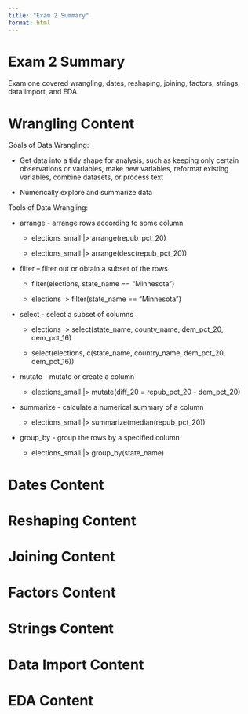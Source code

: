 ```yaml
---
title: "Exam 2 Summary"
format: html
---
```


# Exam 2 Summary {.unnumbered}

Exam one covered wrangling, dates, reshaping, joining, factors, strings, data import, and EDA.

# Wrangling Content {.unnumbered}

Goals of Data Wrangling:

-   Get data into a tidy shape for analysis, such as keeping only certain observations or variables, make new variables, reformat existing variables, combine datasets, or process text

-   Numerically explore and summarize data

Tools of Data Wrangling:

-   arrange - arrange rows according to some column

    -   elections_small \|\> arrange(repub_pct_20)

    -   elections_small \|\> arrange(desc(repub_pct_20))

-   filter – filter out or obtain a subset of the rows

    -   filter(elections, state_name == "Minnesota")

    -   elections \|\> filter(state_name == "Minnesota")

-   select - select a subset of columns

    -   elections \|\> select(state_name, county_name, dem_pct_20, dem_pct_16)

    -   select(elections, c(state_name, country_name, dem_pct_20, dem_pct_16))

-   mutate - mutate or create a column

    -   elections_small \|\> mutate(diff_20 = repub_pct_20 - dem_pct_20)

-   summarize - calculate a numerical summary of a column

    -   elections_small \|\> summarize(median(repub_pct_20))

-   group_by - group the rows by a specified column

    -   elections_small \|\> group_by(state_name)

# Dates Content {.unnumbered}

# Reshaping Content {.unnumbered}

# Joining Content {.unnumbered}

# Factors Content {.unnumbered}

# Strings Content {.unnumbered}

# Data Import Content {.unnumbered}

# EDA Content {.unnumbered}
